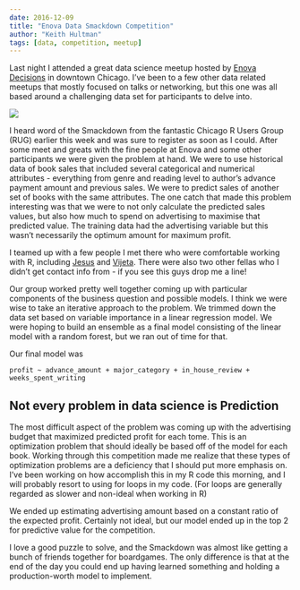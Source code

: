 ```yaml
---
date: 2016-12-09
title: "Enova Data Smackdown Competition"
author: "Keith Hultman"
tags: [data, competition, meetup]
---
```


Last night I attended a great data science meetup hosted by [Enova Decisions](https://www.enovadecisions.com/) in downtown Chicago. I've been to a few other data related meetups that mostly focused on talks or networking, but this one was all based around a challenging data set for participants to delve into. 

![](/img/smackdown.jpg) 

I heard word of the Smackdown from the fantastic Chicago R Users Group (RUG) earlier this week and was sure to register as soon as I could. After some meet and greats with the fine people at Enova and some other participants we were given the problem at hand. We were to use historical data of book sales that included several categorical and numerical attributes - everything from genre and reading level to author's advance payment amount and previous sales. We were to predict sales of another set of books with the same attributes. The one catch that made this problem interesting was that we were to not only calculate the predicted sales values, but also how much to spend on advertising to maximise that predicted value. The training data had the advertising variable but this wasn't necessarily the optimum amount for maximum profit. 

I teamed up with a few people I met there who were comfortable working with R, including [Jesus](https://www.linkedin.com/in/jesuscampos1908) and [Vijeta](https://www.linkedin.com/in/vijetashah). There were also two other fellas who I didn't get contact info from - if you see this guys drop me a line! 

Our group worked pretty well together coming up with particular components of the business question and possible models. I think we were wise to take an iterative approach to the problem. We trimmed down the data set based on variable importance in a linear regression model. We were hoping to build an ensemble as a final model consisting of the linear model with a random forest, but we ran out of time for that. 

Our final model was 

	profit ~ advance_amount + major_category + in_house_review + weeks_spent_writing

## Not every problem in data science is Prediction

The most difficult aspect of the problem was coming up with the advertising budget that maximized predicted profit for each tome. This is an optimization problem that should ideally be based off of the model for each book. Working through this competition made me realize that these types of optimization problems are a deficiency that I should put more emphasis on. I've been working on how accomplish this in my R code this morning, and I will probably resort to using for loops in my code. (For loops are generally regarded as slower and non-ideal when working in R)

We ended up estimating advertising amount based on a constant ratio of the expected profit. Certainly not ideal, but our model ended up in the top 2 for predictive value for the competition. 

I love a good puzzle to solve, and the Smackdown was almost like getting a bunch of friends together for boardgames. The only difference is that at the end of the day you could end up having learned something and holding a production-worth model to implement. 